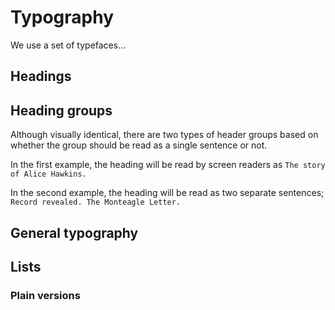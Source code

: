 
<Meta of={TypographyStories} />

# Typography

We use a set of typefaces...

## Headings

<Canvas of={HeadingStories.Headings} />
<Canvas of={TypographyStories.HeadingLink} />

## Heading groups

Although visually identical, there are two types of header groups based on whether the group should be read as a single sentence or not.

In the first example, the heading will be read by screen readers as `The story of Alice Hawkins.`

<Canvas of={HeadingGroupStories.HeadingGroup} />

In the second example, the heading will be read as two separate sentences; `Record revealed. The Monteagle Letter.`

<Canvas of={HeadingGroupStories.HeadingGroupSeparated} />

## General typography

<Canvas of={TypographyStories.Paragraph} />
<Canvas of={TypographyStories.Blockquote} />
<Canvas of={TypographyStories.SceneSetter} />

## Lists

<Canvas of={ListStories.UnorderedList} />
<Canvas of={ListStories.OrderedList} />
<Canvas of={ListStories.DescriptionList} />
<Canvas of={ListStories.DescriptionListWithIcons} />

### Plain versions

<Canvas of={ListStories.UnorderedListPlain} />
<Canvas of={ListStories.OrderedListPlain} />
<Canvas of={ListStories.PlainDescriptionList} />
<Canvas of={ListStories.PlainDescriptionListWithIcons} />
